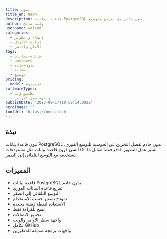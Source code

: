 ```yaml
---
title: نيون
title_en: Neon
description: قاعدة بيانات PostgreSQL بدون خادم مع تفريع وتوسيع
author: وليد صادق
username: waleed
categories:
  - إنشاء و تطوير
  - إدارة الأعمال
  - الأمان والنشر
tags:
  - قاعدة-بيانات
  - postgres
  - بدون-خادم
  - سحابة
  - توسيع
pricing:
  model: فريميوم
softwareTypes:
  - تطبيق ويب
  - واجهة سطر الأوامر
publishDate: '2025-09-17T10:59:14.002Z'
heroImage: ''
toolUrl: 'https://neon.tech'
---
```


## نبذة

نيون قاعدة بيانات PostgreSQL بدون خادم تفصل التخزين عن الحوسبة للتوسع الفوري. أنشئ فروع قاعدة بيانات مثل مستودعات Git لسير عمل التطوير. ادفع فقط مقابل ما تستخدمه مع التوسع التلقائي إلى الصفر.

## المميزات

- قاعدة بيانات PostgreSQL بدون خادم
- تفريع قاعدة البيانات الفوري
- التوسع التلقائي إلى الصفر
- نموذج تسعير حسب الاستخدام
- الاستعادة لنقطة زمنية محددة
- نسخ للقراءة فقط
- تجميع الاتصالات
- واجهة سطر الأوامر والويب
- تكامل GitHub
- واجهات برمجة صديقة للمطورين
